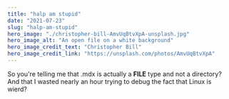 ---
title: "halp am stupid"
date: "2021-07-23"
slug: "halp-am-stupid"
hero_image: "./christopher-bill-AmvUqBtvXpA-unsplash.jpg"
hero_image_alt: "An open file on a white background"
hero_image_credit_text: "Christopher Bill"
hero_image_credit_link: "https://unsplash.com/photos/AmvUqBtvXpA"
---

So you're telling me that .mdx is actually a **FILE** type and not a directory?
And that I wasted nearly an hour trying to debug the fact that Linux is wierd?